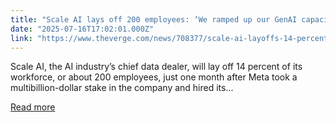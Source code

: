 ```yaml
---
title: "Scale AI lays off 200 employees: ‘We ramped up our GenAI capacity too quickly’"
date: "2025-07-16T17:02:01.000Z"
link: "https://www.theverge.com/news/708377/scale-ai-layoffs-14-percent"
---
```


Scale AI, the AI industry’s chief data dealer, will lay off 14 percent of its workforce, or about 200 employees, just one month after Meta took a multibillion-dollar stake in the company and hired its...

[Read more](https://www.theverge.com/news/708377/scale-ai-layoffs-14-percent)
